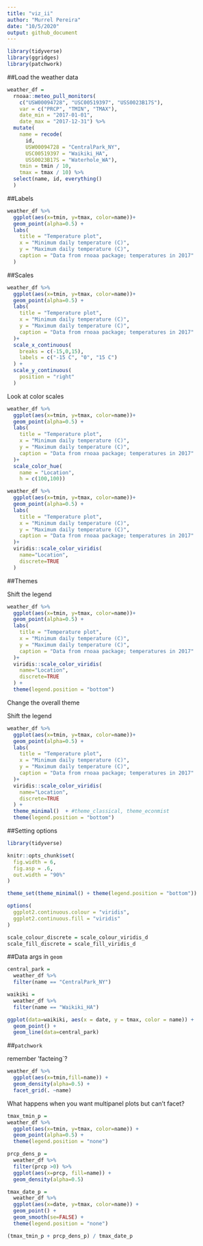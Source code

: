 ```yaml
---
title: "viz_ii"
author: "Murrel Pereira"
date: "10/5/2020"
output: github_document
---
```


```r
library(tidyverse)
library(ggridges)
library(patchwork)

```

##Load the weather data

```r

weather_df = 
  rnoaa::meteo_pull_monitors(
    c("USW00094728", "USC00519397", "USS0023B17S"),
    var = c("PRCP", "TMIN", "TMAX"), 
    date_min = "2017-01-01",
    date_max = "2017-12-31") %>%
  mutate(
    name = recode(
      id, 
      USW00094728 = "CentralPark_NY", 
      USC00519397 = "Waikiki_HA",
      USS0023B17S = "Waterhole_WA"),
    tmin = tmin / 10,
    tmax = tmax / 10) %>%
  select(name, id, everything()
  )
```

##Labels

```r
weather_df %>% 
  ggplot(aes(x=tmin, y=tmax, color=name))+
  geom_point(alpha=0.5) +
  labs(
    title = "Temperature plot",
    x = "Minimum daily temperature (C)",
    y = "Maximum daily temperature (C)",
    caption = "Data from rnoaa package; temperatures in 2017"
  )
```

##Scales

```r
weather_df %>% 
  ggplot(aes(x=tmin, y=tmax, color=name))+
  geom_point(alpha=0.5) +
  labs(
    title = "Temperature plot",
    x = "Minimum daily temperature (C)",
    y = "Maximum daily temperature (C)",
    caption = "Data from rnoaa package; temperatures in 2017"
  )+
  scale_x_continuous(
    breaks = c(-15,0,15),
    labels = c("-15 C", "0", "15 C")
  ) +
  scale_y_continuous(
    position = "right"
  )
```

Look at color scales

```r
weather_df %>% 
  ggplot(aes(x=tmin, y=tmax, color=name))+
  geom_point(alpha=0.5) +
  labs(
    title = "Temperature plot",
    x = "Minimum daily temperature (C)",
    y = "Maximum daily temperature (C)",
    caption = "Data from rnoaa package; temperatures in 2017"
  )+
  scale_color_hue(
    name = "Location",
    h = c(100,100))
```

```r
weather_df %>% 
  ggplot(aes(x=tmin, y=tmax, color=name))+
  geom_point(alpha=0.5) +
  labs(
    title = "Temperature plot",
    x = "Minimum daily temperature (C)",
    y = "Maximum daily temperature (C)",
    caption = "Data from rnoaa package; temperatures in 2017"
  )+
  viridis::scale_color_viridis(
    name="Location",
    discrete=TRUE
  )
```

##Themes

Shift the legend
```r
weather_df %>% 
  ggplot(aes(x=tmin, y=tmax, color=name))+
  geom_point(alpha=0.5) +
  labs(
    title = "Temperature plot",
    x = "Minimum daily temperature (C)",
    y = "Maximum daily temperature (C)",
    caption = "Data from rnoaa package; temperatures in 2017"
  )+
  viridis::scale_color_viridis(
    name="Location",
    discrete=TRUE
  ) +
  theme(legend.position = "bottom")
```


Change the overall theme

Shift the legend
```r
weather_df %>% 
  ggplot(aes(x=tmin, y=tmax, color=name))+
  geom_point(alpha=0.5) +
  labs(
    title = "Temperature plot",
    x = "Minimum daily temperature (C)",
    y = "Maximum daily temperature (C)",
    caption = "Data from rnoaa package; temperatures in 2017"
  )+
  viridis::scale_color_viridis(
    name="Location",
    discrete=TRUE
  ) +
  theme_minimal()  + #theme_classical, theme_econmist
  theme(legend.position = "bottom")
```

##Setting options

```r
library(tidyverse)

knitr::opts_chunk$set(
  fig.width = 6,
  fig.asp = .6,
  out.width = "90%"
)

theme_set(theme_minimal() + theme(legend.position = "bottom"))

options(
  ggplot2.continuous.colour = "viridis",
  ggplot2.continuous.fill = "viridis"
)

scale_colour_discrete = scale_colour_viridis_d
scale_fill_discrete = scale_fill_viridis_d

```


##Data args in `geom`

```r
central_park = 
  weather_df %>% 
  filter(name == "CentralPark_NY")

waikiki = 
  weather_df %>% 
  filter(name == "Waikiki_HA")

ggplot(data=waikiki, aes(x = date, y = tmax, color = name)) + 
  geom_point() + 
  geom_line(data=central_park)
```

##`patchwork`

remember 'facteing`?

```r
weather_df %>% 
  ggplot(aes(x=tmin,fill=name)) +
  geom_density(alpha=0.5) +
  facet_grid(. ~name)
```

What happens when you want multipanel plots but can't facet?

```r
tmax_tmin_p =
weather_df %>% 
  ggplot(aes(x=tmin, y=tmax, color=name)) +
  geom_point(alpha=0.5) +
  theme(legend.position = "none")

prcp_dens_p =
  weather_df %>% 
  filter(prcp >0) %>% 
  ggplot(aes(x=prcp, fill=name)) +
  geom_density(alpha=0.5)

tmax_date_p =
  weather_df %>% 
  ggplot(aes(x=date, y=tmax, color=name)) +
  geom_point() +
  geom_smooth(se=FALSE) +
  theme(legend.position = "none")

(tmax_tmin_p + prcp_dens_p) / tmax_date_p
```

